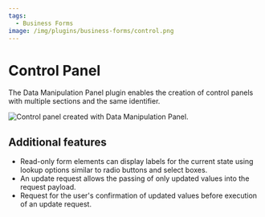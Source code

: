 ```yaml
---
tags:
  - Business Forms
image: /img/plugins/business-forms/control.png
---
```



# Control Panel

The Data Manipulation Panel plugin enables the creation of control panels with multiple sections and the same identifier.

<Image
  title="Control panel created with Data Manipulation Panel."
  src="/img/plugins/business-forms/control.png"
/>

## Additional features

- Read-only form elements can display labels for the current state using lookup options similar to radio buttons and select boxes.
- An update request allows the passing of only updated values into the request payload.
- Request for the user's confirmation of updated values before execution of an update request.
